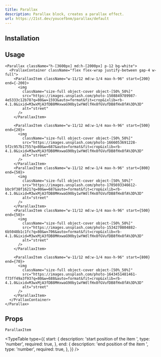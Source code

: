 ```yaml
---
title: Parallax
description: Parallax block, creates a parallax effect.
url: https://21st.dev/youcefbnm/parallax/default
---
```


<ComponentPreview name="parallax-demo" />

## Installation

<ComponentInstallation name="parallax" />

## Usage

```tsx
<Parallax className="h-[3600px] md:h-[2000px] p-12 bg-white">
  <PrallaxContainer className="flex flex-wrap justify-between gap-4 w-full">
    <ParallaxItem className="w-11/12 md:w-1/4 max-h-96" start={200} end={-200}>
      <img
        className="size-full object-cover object-[50%_50%]"
        src="https://images.unsplash.com/photo-1508849789987-4e5333c12b78?q=80&w=1593&auto=format&fit=crop&ixlib=rb-4.1.0&ixid=M3wxMjA3fDB8MHxwaG90by1wYWdlfHx8fGVufDB8fHx8fA%3D%3D"
        alt="street"
      />
    </ParallaxItem>

    <ParallaxItem className="w-11/12 md:w-1/4 max-h-96" start={500} end={20}>
      <img
        className="size-full object-cover object-[50%_50%]"
        src="https://images.unsplash.com/photo-1666053691228-5f2c957b1755?q=80&w=687&auto=format&fit=crop&ixlib=rb-4.1.0&ixid=M3wxMjA3fDB8MHxwaG90by1wYWdlfHx8fGVufDB8fHx8fA%3D%3D"
        alt="street"
      />
    </ParallaxItem>
    <ParallaxItem className="w-11/12 md:w-1/4 max-h-96" start={800} end={50}>
      <img
        className="size-full object-cover object-[50%_50%]"
        src="https://images.unsplash.com/photo-1705693346612-bbc9f38f1621?q=80&w=687&auto=format&fit=crop&ixlib=rb-4.1.0&ixid=M3wxMjA3fDB8MHxwaG90by1wYWdlfHx8fGVufDB8fHx8fA%3D%3D"
        alt="street"
      />
    </ParallaxItem>
    <ParallaxItem className="w-11/12 md:w-1/4 max-h-96" start={500} end={50}>
      <img
        className="size-full object-cover object-[50%_50%]"
        src="https://images.unsplash.com/photo-1534270804882-6b5048b1c1fc?q=80&w=706&auto=format&fit=crop&ixlib=rb-4.1.0&ixid=M3wxMjA3fDB8MHxwaG90by1wYWdlfHx8fGVufDB8fHx8fA%3D%3D"
        alt="street"
      />
    </ParallaxItem>

    <ParallaxItem className="w-11/12 md:w-1/4 max-h-96" start={800} end={70}>
      <img
        className="size-full object-cover object-[50%_50%]"
        src="https://images.unsplash.com/photo-1643451481461-f73ff49a3f93?q=80&w=688&auto=format&fit=crop&ixlib=rb-4.1.0&ixid=M3wxMjA3fDB8MHxwaG90by1wYWdlfHx8fGVufDB8fHx8fA%3D%3D"
        alt="street"
      />
    </ParallaxItem>
  </PrallaxContainer>
</Parallax>
```

## Props

`ParallaxItem`

<TypeTable
  type={{
    start: {
      description: 'start position of the item ',
      type: 'number',
      required: true,
    },
    end: {
      description: 'end position of the item ',
      type: 'number',
      required: true,
    },
  }}
/>
